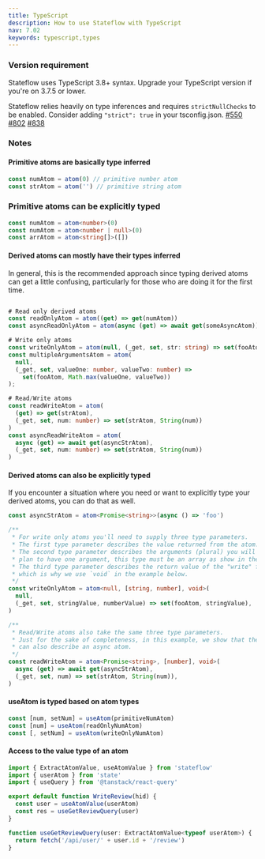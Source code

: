 ```yaml
---
title: TypeScript
description: How to use Stateflow with TypeScript
nav: 7.02
keywords: typescript,types
---
```


### Version requirement

Stateflow uses TypeScript 3.8+ syntax. Upgrade your TypeScript version if you're on 3.7.5 or lower.

Stateflow relies heavily on type inferences and requires `strictNullChecks` to be enabled. Consider adding `"strict": true` in your tsconfig.json.
[#550](https://github.com/pmndrs/stateflow/issues/550)
[#802](https://github.com/pmndrs/stateflow/issues/802)
[#838](https://github.com/pmndrs/stateflow/issues/838)

### Notes

#### Primitive atoms are basically type inferred

```ts
const numAtom = atom(0) // primitive number atom
const strAtom = atom('') // primitive string atom
```

### Primitive atoms can be explicitly typed

```ts
const numAtom = atom<number>(0)
const numAtom = atom<number | null>(0)
const arrAtom = atom<string[]>([])
```

#### Derived atoms can mostly have their types inferred

In general, this is the recommended approach since typing derived
atoms can get a little confusing, particularly for those who are
doing it for the first time.

```ts

# Read only derived atoms
const readOnlyAtom = atom((get) => get(numAtom))
const asyncReadOnlyAtom = atom(async (get) => await get(someAsyncAtom))

# Write only atoms
const writeOnlyAtom = atom(null, (_get, set, str: string) => set(fooAtom, str))
const multipleArgumentsAtom = atom(
  null,
  (_get, set, valueOne: number, valueTwo: number) =>
    set(fooAtom, Math.max(valueOne, valueTwo))
);

# Read/Write atoms
const readWriteAtom = atom(
  (get) => get(strAtom),
  (_get, set, num: number) => set(strAtom, String(num))
)
const asyncReadWriteAtom = atom(
  async (get) => await get(asyncStrAtom),
  (_get, set, num: number) => set(strAtom, String(num))
)
```

#### Derived atoms can also be explicitly typed

If you encounter a situation where you need or want to explicitly
type your derived atoms, you can do that as well.

```ts
const asyncStrAtom = atom<Promise<string>>(async () => 'foo')

/**
 * For write only atoms you'll need to supply three type parameters.
 * The first type parameter describes the value returned from the atom. In the following example this is `null`.
 * The second type parameter describes the arguments (plural) you will pass to the "write" function. Even if you only
 * plan to have one argument, this type must be an array as show in the example.
 * The third type parameter describes the return value of the "write" function. Normally, there is no return value,
 * which is why we use `void` in the example below.
 */
const writeOnlyAtom = atom<null, [string, number], void>(
  null,
  (_get, set, stringValue, numberValue) => set(fooAtom, stringValue),
)

/**
 * Read/Write atoms also take the same three type parameters.
 * Just for the sake of completeness, in this example, we show that the first type parameter
 * can also describe an async atom.
 */
const readWriteAtom = atom<Promise<string>, [number], void>(
  async (get) => await get(asyncStrAtom),
  (_get, set, num) => set(strAtom, String(num)),
)
```

#### useAtom is typed based on atom types

```ts
const [num, setNum] = useAtom(primitiveNumAtom)
const [num] = useAtom(readOnlyNumAtom)
const [, setNum] = useAtom(writeOnlyNumAtom)
```

#### Access to the value type of an atom

```ts
import { ExtractAtomValue, useAtomValue } from 'stateflow'
import { userAtom } from 'state'
import { useQuery } from '@tanstack/react-query'

export default function WriteReview(hid) {
  const user = useAtomValue(userAtom)
  const res = useGetReviewQuery(user)
}

function useGetReviewQuery(user: ExtractAtomValue<typeof userAtom>) {
  return fetch('/api/user/' + user.id + '/review')
}
```
